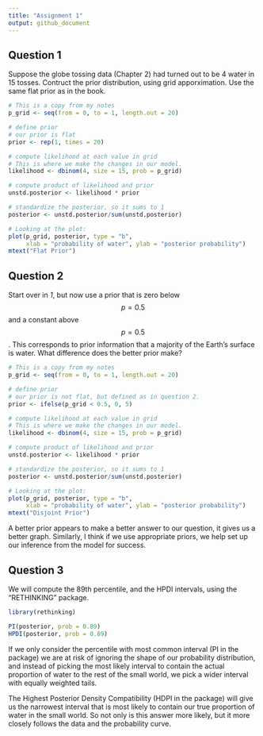 ```yaml
---
title: "Assignment 1"
output: github_document
---
```

## Question 1
Suppose the globe tossing data (Chapter 2) had turned out to be 4 water in 15 tosses. Contruct the prior distribution, using grid apporximation. Use the same flat prior as in the book.
```r
# This is a copy from my notes
p_grid <- seq(from = 0, to = 1, length.out = 20)

# define prior
# our prior is flat
prior <- rep(1, times = 20)

# compute likelihood at each value in grid
# This is where we make the changes in our model.
likelihood <- dbinom(4, size = 15, prob = p_grid)

# compute product of likelihood and prior
unstd.posterior <- likelihood * prior

# standardize the posterior, so it sums to 1
posterior <- unstd.posterior/sum(unstd.posterior)

# Looking at the plot:
plot(p_grid, posterior, type = "b",
     xlab = "probability of water", ylab = "posterior probability")
mtext("Flat Prior")
```

## Question 2
Start over in *1*, but now use a prior that is zero below $$p = 0.5$$ and a constant above $$p = 0.5$$. This corresponds to prior information that a majority of the Earth's surface is water. What difference does the better prior make?

```r
# This is a copy from my notes
p_grid <- seq(from = 0, to = 1, length.out = 20)

# define prior
# our prior is not flat, but defined as in question 2.
prior <- ifelse(p_grid < 0.5, 0, 5)

# compute likelihood at each value in grid
# This is where we make the changes in our model.
likelihood <- dbinom(4, size = 15, prob = p_grid)

# compute product of likelihood and prior
unstd.posterior <- likelihood * prior

# standardize the posterior, so it sums to 1
posterior <- unstd.posterior/sum(unstd.posterior)

# Looking at the plot:
plot(p_grid, posterior, type = "b",
     xlab = "probability of water", ylab = "posterior probability")
mtext("Disjoint Prior")
```

A better prior appears to make a better answer to our question, it gives us a better graph. Similarly,  I think if we use appropriate priors, we help set up our inference from the model for success.

## Question 3

We will compute the 89th percentile, and the HPDI intervals, using the "RETHINKING" package.

```r
library(rethinking)

PI(posterior, prob = 0.89)
HPDI(posterior, prob = 0.89)
```
If we only consider the percentile with most common interval (PI in the package) we are at risk of ignoring the shape of our probability distribution, and instead of picking the most likely interval to contain the actual proportion of water to the rest of the small world, we pick a wider interval with equally weighted tails.


The Highest Posterior Density Compatibility (HDPI in the package) will give us the narrowest interval that is most likely to contain our true proportion of water in the small world.  So not only is this answer more likely, but it more closely follows the data and the probability curve.

